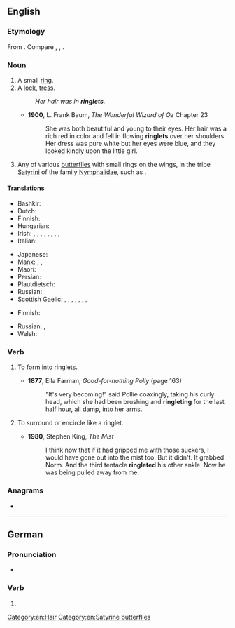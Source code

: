 ==English==
{{wikipedia}}

===Etymology===
From {{suf|en|ring|let}}. Compare {{cog|enm|ryngyl}}, {{m|enm|ryngyll}}, {{m|enm|rengel|t=ringlet}}.

===Noun===
{{en-noun}}

# A small [[ring]].
# A [[lock]], [[tress]].
#: ''Her hair was in '''ringlets'''.''
#* '''1900''', L. Frank Baum, ''The Wonderful Wizard of Oz'' Chapter 23
#*: She was both beautiful and young to their eyes. Her hair was a rich red in color and fell in flowing '''ringlets''' over her shoulders. Her dress was pure white but her eyes were blue, and they looked kindly upon the little girl.
# {{lb|en|entomology}} Any of various [[butterfly|butterflies]] with small rings on the wings, in the tribe [[Satyrini]] of the family [[Nymphalidae]], such as {{taxlink|Aphantopus hyperantus|species|noshow=1|ver=160930}}.

====Translations====
{{trans-top|lock, tress}}
* Bashkir: {{t|ba|бөҙрә}}
* Dutch: {{t+|nl|pijpenkrul|f}}
* Finnish: {{t+|fi|kihara}}
* Hungarian: {{t+|hu|lokni}}
* Irish: {{t|ga|bachall|f}}, {{t|ga|búcla|m}}, {{t|ga|drol|m}}, {{t+|ga|lúibín|m}}, {{t|ga|caschiabh|f}}, {{t+|ga|fáinne|m}}, {{t|ga|fáinneog|f}}, {{t|ga|iodh|f}}, {{t+|ga|lúb|f}}
* Italian: {{t+|it|ricciolo|m}}
{{trans-mid}}
* Japanese: {{t+|ja|巻き毛|tr=makige}}
* Manx: {{t|gv|cassag|f}}, {{t|gv|kiog|f}}, {{t|gv|skiog|f}}
* Maori: {{t|mi|urumāwhatu}}
* Persian: {{t+|fa|مرغول|tr=marğul}}
* Plautdietsch: {{t|pdt|Kroll|f}}
* Russian: {{t+|ru|ло́кон|m}}
* Scottish Gaelic: {{t|gd|cuach|f}}, {{t|gd|snìomh|m}}, {{t|gd|cleachd|f}}, {{t|gd|camalag|f}}, {{t|gd|dual|m}}, {{t|gd|camag|f}}, {{t|gd|bachlag|f}}, {{t|gd|glib|f}}
{{trans-bottom}}

{{trans-top|butterfly}}
* Finnish: {{t|fi|heinäperhonen}}
{{trans-mid}}
* Russian: {{t|ru|глазо́к цвето́чный|m}}, {{t|ru|глазо́к чёрно-бу́рый|m}}
* Welsh: {{t|cy|iâr fach y glaw|f}}
{{trans-bottom}}

===Verb===
{{en-verb}}

# {{lb|en|transitive}} To form into ringlets.
#* '''1877''', Ella Farman, ''Good-for-nothing Polly'' (page 163)
#*: "It's very becoming!" said Pollie coaxingly, taking his curly head, which she had been brushing and '''ringleting''' for the last half hour, all damp, into her arms.
# {{lb|en|transitive}} To surround or encircle like a ringlet.
#* '''1980''', Stephen King, ''The Mist''
#*: I think now that if it had gripped me with those suckers, I would have gone out into the mist too. But it didn't. It grabbed Norm. And the third tentacle '''ringleted''' his other ankle. Now he was being pulled away from me.

===Anagrams===
* {{anagrams|en|a=egilnrt|Giltner|Tingler|tingler|tringle}}

[[Category:en:Hair]]
[[Category:en:Satyrine butterflies]]

----

==German==

===Pronunciation===
* {{audio|de|De-ringlet.ogg|Audio}}

===Verb===
{{head|de|verb form}}
# {{verb form of|de|ringeln||2|p|sub|I}}